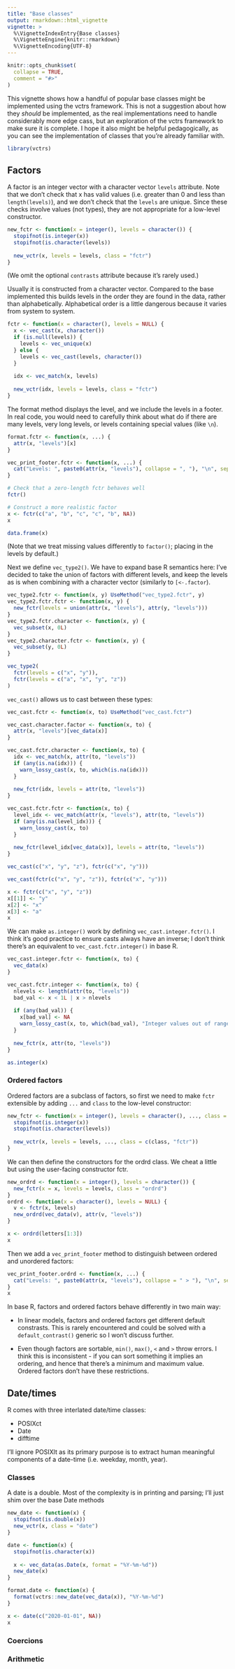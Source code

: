 ```yaml
---
title: "Base classes"
output: rmarkdown::html_vignette
vignette: >
  %\VignetteIndexEntry{Base classes}
  %\VignetteEngine{knitr::rmarkdown}
  %\VignetteEncoding{UTF-8}
---
```


```r
knitr::opts_chunk$set(
  collapse = TRUE,
  comment = "#>"
)
```

This vignette shows how a handful of popular base classes might be implemented using the vctrs framework. This is not a suggestion about how they _should_ be implemented, as the real implementations need to handle considerably more edge cass, but an exploration of the vctrs framework to make sure it is complete. I hope it also might be helpful pedagogically, as you can see the implementation of classes that you're already familiar with.

```r
library(vctrs)
```

## Factors

A factor is an integer vector with a character vector `levels` attribute. Note that we don't check that x has valid values (i.e. greater than 0 and less than `length(levels)`), and we don't check that the `levels` are unique. Since these checks involve values (not types), they are not appropriate for a low-level constructor.

```r
new_fctr <- function(x = integer(), levels = character()) {
  stopifnot(is.integer(x))
  stopifnot(is.character(levels))
  
  new_vctr(x, levels = levels, class = "fctr")
}
```

(We omit the optional `contrasts` attribute because it's rarely used.)

Usually it is constructed from a character vector. Compared to the base implemented this builds levels in the order they are found in the data, rather than alphabetically. Alphabetical order is a little dangerous because it varies from system to system.

```r
fctr <- function(x = character(), levels = NULL) {
  x <- vec_cast(x, character())
  if (is.null(levels)) {
    levels <- vec_unique(x)
  } else {
    levels <- vec_cast(levels, character())
  }
  
  idx <- vec_match(x, levels)
  
  new_vctr(idx, levels = levels, class = "fctr")
}
```

The format method displays the level, and we include the levels in a footer. In real code, you would need to carefully think about what do if there are many levels, very long levels, or levels containing special values (like `\n`).

```r
format.fctr <- function(x, ...) {
  attr(x, "levels")[x]
}

vec_print_footer.fctr <- function(x, ...) {
  cat("Levels: ", paste0(attr(x, "levels"), collapse = ", "), "\n", sep = "")
}

# Check that a zero-length fctr behaves well
fctr()

# Construct a more realistic factor
x <- fctr(c("a", "b", "c", "c", "b", NA))
x

data.frame(x)
```

(Note that we treat missing values differently to `factor()`; placing in the levels by default.)

Next we define `vec_type2()`. We have to expand base R semantics here: I've decided to take the union of factors with different levels, and keep the levels as is when combining with a character vector (similarly to `[<-.factor`).

```r
vec_type2.fctr <- function(x, y) UseMethod("vec_type2.fctr", y)
vec_type2.fctr.fctr <- function(x, y) {
  new_fctr(levels = union(attr(x, "levels"), attr(y, "levels")))
}
vec_type2.fctr.character <- function(x, y) {
  vec_subset(x, 0L) 
}
vec_type2.character.fctr <- function(x, y) {
  vec_subset(y, 0L) 
}

vec_type2(
  fctr(levels = c("x", "y")), 
  fctr(levels = c("a", "x", "y", "z"))
)
```

`vec_cast()` allows us to cast between these types:

```r
vec_cast.fctr <- function(x, to) UseMethod("vec_cast.fctr")

vec_cast.character.factor <- function(x, to) {
  attr(x, "levels")[vec_data(x)]
}

vec_cast.fctr.character <- function(x, to) {
  idx <- vec_match(x, attr(to, "levels"))
  if (any(is.na(idx))) {
    warn_lossy_cast(x, to, which(is.na(idx)))
  }
  
  new_fctr(idx, levels = attr(to, "levels"))
}

vec_cast.fctr.fctr <- function(x, to) {
  level_idx <- vec_match(attr(x, "levels"), attr(to, "levels"))
  if (any(is.na(level_idx))) {
    warn_lossy_cast(x, to)
  }
  
  new_fctr(level_idx[vec_data(x)], levels = attr(to, "levels"))
}

vec_cast(c("x", "y", "z"), fctr(c("x", "y")))

vec_cast(fctr(c("x", "y", "z")), fctr(c("x", "y")))
```

```r
x <- fctr(c("x", "y", "z"))
x[[1]] <- "y"
x[2] <- "x"
x[3] <- "a"
x
```

We can make `as.integer()` work by defining `vec_cast.integer.fctr()`. I think it's good practice to ensure casts always have an inverse; I don't think there's an equivalent to `vec_cast.fctr.integer()` in base R.

```r
vec_cast.integer.fctr <- function(x, to) {
  vec_data(x)
}

vec_cast.fctr.integer <- function(x, to) {
  nlevels <- length(attr(to, "levels"))
  bad_val <- x < 1L | x > nlevels
  
  if (any(bad_val)) {
    x[bad_val] <- NA
    warn_lossy_cast(x, to, which(bad_val), "Integer values out of range")
  }
  
  new_fctr(x, attr(to, "levels"))
}

as.integer(x)
```

### Ordered factors

Ordered factors are a subclass of factors, so first we need to make `fctr` extensible by adding `...` and `class` to the low-level constructor:

```r
new_fctr <- function(x = integer(), levels = character(), ..., class = character()) {
  stopifnot(is.integer(x))
  stopifnot(is.character(levels))
  
  new_vctr(x, levels = levels, ..., class = c(class, "fctr"))
}
```

We can then define the constructors for the ordrd class. We cheat a little but using the user-facing constructor fctr.

```r
new_ordrd <- function(x = integer(), levels = character()) {
  new_fctr(x = x, levels = levels, class = "ordrd")
}
ordrd <- function(x = character(), levels = NULL) {
  v <- fctr(x, levels)
  new_ordrd(vec_data(v), attr(v, "levels"))
}

x <- ordrd(letters[1:3])
x
```

Then we add a `vec_print_footer` method to distinguish between ordered and unordered factors:

```r
vec_print_footer.ordrd <- function(x, ...) {
  cat("Levels: ", paste0(attr(x, "levels"), collapse = " > "), "\n", sep = "")
}
x
```

In base R, factors and ordered factors behave differently in two main way:

* In linear models, factors and ordered factors get different default 
  constrasts. This is rarely encountered and could be solved with a 
  `default_contrast()` generic so I won't discuss further.
  
* Even though factors are sortable, `min()`, `max()`, `<` and `>` throw
  errors. I think this is inconsistent - if you can sort something it implies
  an ordering, and hence that there's a minimum and maximum value. Ordered
  factors don't have these restrictions. 

## Date/times

R comes with three interlated date/time classes:

* POSIXct
* Date
* difftime

I'll ignore POSIXlt as its primary purpose is to extract human meaningful components of a date-time (i.e. weekday, month, year).

### Classes

A date is a double. Most of the complexity is in printing and parsing; I'll just shim over the base Date methods 

```r
new_date <- function(x) {
  stopifnot(is.double(x))
  new_vctr(x, class = "date")
}

date <- function(x) {
  stopifnot(is.character(x))
  
  x <- vec_data(as.Date(x, format = "%Y-%m-%d"))
  new_date(x)
}

format.date <- function(x) {
  format(vctrs::new_date(vec_data(x)), "%Y-%m-%d")
}

x <- date(c("2020-01-01", NA))
x
```

### Coercions

### Arithmetic


